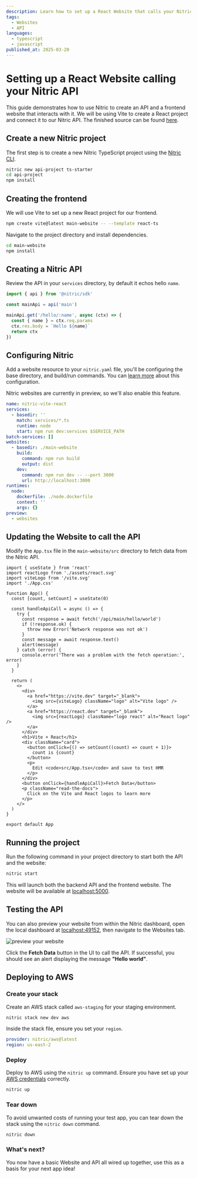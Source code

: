 ```yaml
---
description: Learn how to set up a React Website that calls your Nitric API
tags:
  - Websites
  - API
languages:
  - typescript
  - javascript
published_at: 2025-03-20
---
```


# Setting up a React Website calling your Nitric API

This guide demonstrates how to use Nitric to create an API and a frontend website that interacts with it. We will be using Vite to create a React project and connect it to our Nitric API. The finished source can be found [here](https://github.com/nitrictech/examples/tree/main/v1/nitric-vite-react).

## Create a new Nitric project

The first step is to create a new Nitric TypeScript project using the [Nitric CLI](/reference/cli).

```bash
nitric new api-project ts-starter
cd api-project
npm install
```

## Creating the frontend

We will use Vite to set up a new React project for our frontend.

```bash
npm create vite@latest main-website -- --template react-ts
```

Navigate to the project directory and install dependencies.

```bash
cd main-website
npm install
```

## Creating a Nitric API

Review the API in your `services` directory, by default it echos hello `name`.

```ts title: services/api.ts
import { api } from '@nitric/sdk'

const mainApi = api('main')

mainApi.get('/hello/:name', async (ctx) => {
  const { name } = ctx.req.params
  ctx.res.body = `Hello ${name}`
  return ctx
})
```

## Configuring Nitric

Add a website resource to your `nitric.yaml` file, you'll be configuring the base directory, and build/run commands. You can [learn more](https://nitric.io/docs/websites) about this configuration.

<Note>
  Nitric websites are currently in preview, so we'll also enable this feature.
</Note>

```yaml title: nitric.yaml
name: nitric-vite-react
services:
  - basedir: ''
    match: services/*.ts
    runtime: node
    start: npm run dev:services $SERVICE_PATH
batch-services: []
websites:
  - basedir: ./main-website
    build:
      command: npm run build
      output: dist
    dev:
      command: npm run dev -- --port 3000
      url: http://localhost:3000
runtimes:
  node:
    dockerfile: ./node.dockerfile
    context: ''
    args: {}
preview:
  - websites
```

## Updating the Website to call the API

Modify the `App.tsx` file in the `main-website/src` directory to fetch data from the Nitric API.

```tsx title: main-website/src/App.tsx
import { useState } from 'react'
import reactLogo from './assets/react.svg'
import viteLogo from '/vite.svg'
import './App.css'

function App() {
  const [count, setCount] = useState(0)

  const handleApiCall = async () => {
    try {
      const response = await fetch('/api/main/hello/world')
      if (!response.ok) {
        throw new Error('Network response was not ok')
      }
      const message = await response.text()
      alert(message)
    } catch (error) {
      console.error('There was a problem with the fetch operation:', error)
    }
  }

  return (
    <>
      <div>
        <a href="https://vite.dev" target="_blank">
          <img src={viteLogo} className="logo" alt="Vite logo" />
        </a>
        <a href="https://react.dev" target="_blank">
          <img src={reactLogo} className="logo react" alt="React logo" />
        </a>
      </div>
      <h1>Vite + React</h1>
      <div className="card">
        <button onClick={() => setCount((count) => count + 1)}>
          count is {count}
        </button>
        <p>
          Edit <code>src/App.tsx</code> and save to test HMR
        </p>
      </div>
      <button onClick={handleApiCall}>Fetch Data</button>
      <p className="read-the-docs">
        Click on the Vite and React logos to learn more
      </p>
    </>
  )
}

export default App
```

## Running the project

Run the following command in your project directory to start both the API and the website:

```bash
nitric start
```

This will launch both the backend API and the frontend website. The website will be available at [localhost:5000](http://localhost:5000).

## Testing the API

You can also preview your website from within the Nitric dashboard, open the local dashboard at <a target="_blank" href="http://localhost:49152">localhost:49152</a>, then navigate to the Websites tab.

![preview your website](/docs/images/guides/websites-vite-react/preview.png)

Click the **Fetch Data** button in the UI to call the API. If successful, you should see an alert displaying the message **"Hello world"**.

## Deploying to AWS

### Create your stack

Create an AWS stack called `aws-staging` for your staging environment.

```bash
nitric stack new dev aws
```

Inside the stack file, ensure you set your `region`.

```yaml title:nitric.dev.yaml
provider: nitric/aws@latest
region: us-east-2
```

### Deploy

Deploy to AWS using the `nitric up` command. Ensure you have set up your [AWS credentials](/providers/pulumi/aws#usage) correctly.

```bash
nitric up
```

### Tear down

To avoid unwanted costs of running your test app, you can tear down the stack using the `nitric down` command.

```bash
nitric down
```

### What's next?

You now have a basic Website and API all wired up together, use this as a basis for your next app idea!

